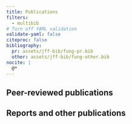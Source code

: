```yaml
---
title: Publications
filters: 
  - multibib
# Turn off YAML validation
validate-yaml: false
citeproc: false
bibliography:
  pr: assets/jff-bib/fung-pr.bib
  other: assets/jff-bib/fung-other.bib
nocite: |
  @*
---
```


## Peer-reviewed publications

::: {#refs-pr}
:::

## Reports and other publications

::: {#refs-other}
:::

